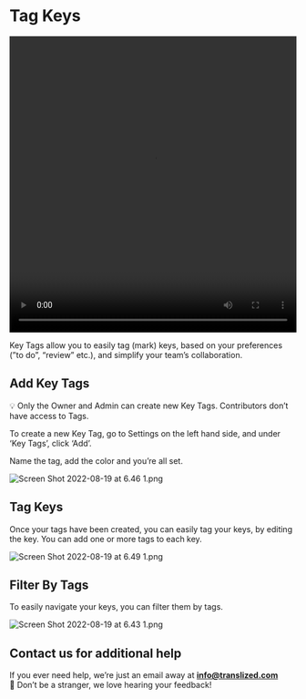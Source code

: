 # Tag Keys

<video width="100%" height="520" controls>
  <source src="/features/tag-keys/docs_keys_feature.mov" type="video/mp4" />
</video>

Key Tags allow you to easily tag (mark) keys, based on your preferences (”to do”, “review” etc.), and simplify your team’s collaboration.

## Add Key Tags

<aside>
💡 Only the Owner and Admin can create new Key Tags. Contributors don’t have access to Tags.

</aside>

To create a new Key Tag, go to Settings on the left hand side, and under ‘Key Tags’, click ‘Add’.

Name the tag, add the color and you’re all set.

![Screen Shot 2022-08-19 at 6.46 1.png](/features/tag-keys/keys_1.png)

## Tag Keys

Once your tags have been created, you can easily tag your keys, by editing the key. You can add one or more tags to each key.

![Screen Shot 2022-08-19 at 6.49 1.png](/features/tag-keys/keys_2.png)

## Filter By Tags

To easily navigate your keys, you can filter them by tags.

![Screen Shot 2022-08-19 at 6.43 1.png](/features/tag-keys/keys_3.png)

## Contact us for additional help

If you ever need help, we’re just an email away at **info@translized.com** 👋 Don’t be a stranger, we love hearing your feedback!
